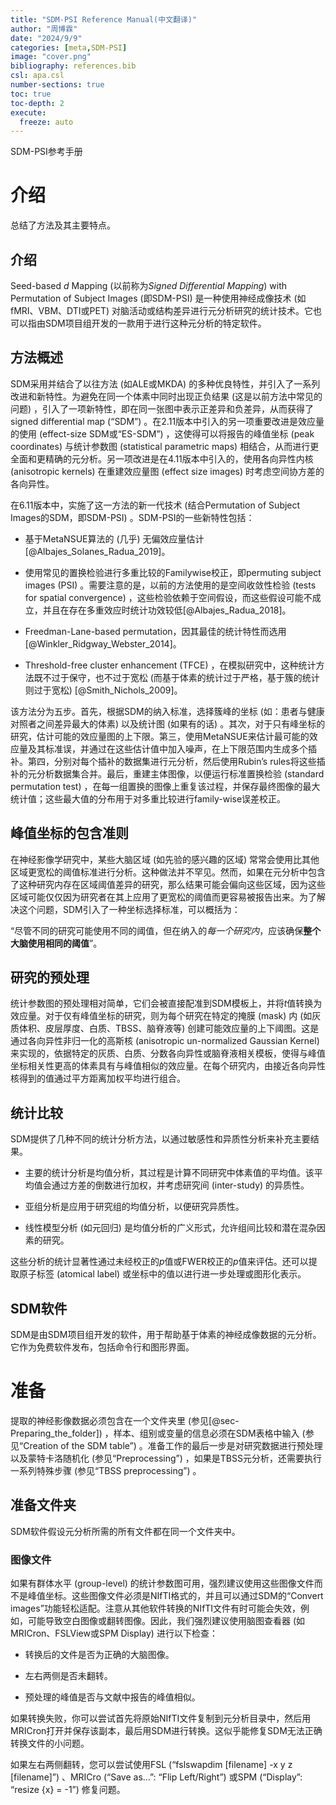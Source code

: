 ```yaml
---
title: "SDM-PSI Reference Manual(中文翻译)"
author: "周博霖"
date: "2024/9/9"
categories: [meta,SDM-PSI]
image: "cover.png"
bibliography: references.bib
csl: apa.csl
number-sections: true
toc: true
toc-depth: 2
execute:
  freeze: auto
---
```


SDM-PSI参考手册

# 介绍

总结了方法及其主要特点。

## 介绍

Seed-based *d* Mapping  (以前称为*Signed Differential Mapping*)  with Permutation of Subject Images (即SDM-PSI) 是一种使用神经成像技术 (如fMRI、VBM、DTI或PET) 对脑活动或结构差异进行元分析研究的统计技术。它也可以指由SDM项目组开发的一款用于进行这种元分析的特定软件。

## 方法概述

SDM采用并结合了以往方法 (如ALE或MKDA) 的多种优良特性，并引入了一系列改进和新特性。为避免在同一个体素中同时出现正负结果 (这是以前方法中常见的问题) ，引入了一项新特性，即在同一张图中表示正差异和负差异，从而获得了signed differential map (“SDM”) 。在2.11版本中引入的另一项重要改进是效应量的使用 (effect-size SDM或“ES-SDM”) ，这使得可以将报告的峰值坐标 (peak coordinates) 与统计参数图 (statistical parametric maps) 相结合，从而进行更全面和更精确的元分析。另一项改进是在4.11版本中引入的，使用各向异性内核 (anisotropic kernels) 在重建效应量图 (effect size images) 时考虑空间协方差的各向异性。

在6.11版本中，实施了这一方法的新一代技术 (结合Permutation of Subject Images的SDM，即SDM-PSI) 。SDM-PSI的一些新特性包括：

- 基于MetaNSUE算法的 (几乎) 无偏效应量估计[@Albajes_Solanes_Radua_2019]。

- 使用常见的置换检验进行多重比较的Familywise校正，即permuting subject images (PSI) 。需要注意的是，以前的方法使用的是空间收敛性检验 (tests for spatial convergence) ，这些检验依赖于空间假设，而这些假设可能不成立，并且在存在多重效应时统计功效较低[@Albajes_Radua_2018]。

- Freedman-Lane-based permutation，因其最佳的统计特性而选用[@Winkler_Ridgway_Webster_2014]。

- Threshold-free cluster enhancement (TFCE) ，在模拟研究中，这种统计方法既不过于保守，也不过于宽松 (而基于体素的统计过于严格，基于簇的统计则过于宽松) [@Smith_Nichols_2009]。

该方法分为五步。首先，根据SDM的纳入标准，选择簇峰的坐标 (如：患者与健康对照者之间差异最大的体素) 以及统计图 (如果有的话) 。其次，对于只有峰坐标的研究，估计可能的效应量图的上下限。第三，使用MetaNSUE来估计最可能的效应量及其标准误，并通过在这些估计值中加入噪声，在上下限范围内生成多个插补。第四，分别对每个插补的数据集进行元分析，然后使用Rubin's rules将这些插补的元分析数据集合并。最后，重建主体图像，以便运行标准置换检验 (standard permutation test) ，在每一组置换的图像上重复该过程，并保存最终图像的最大统计值；这些最大值的分布用于对多重比较进行family-wise误差校正。

## 峰值坐标的包含准则

在神经影像学研究中，某些大脑区域 (如先验的感兴趣的区域) 常常会使用比其他区域更宽松的阈值标准进行分析。这种做法并不罕见。然而，如果在元分析中包含了这种研究内存在区域阈值差异的研究，那么结果可能会偏向这些区域，因为这些区域可能仅仅因为研究者在其上应用了更宽松的阈值而更容易被报告出来。为了解决这个问题，SDM引入了一种坐标选择标准，可以概括为：

“尽管不同的研究可能使用不同的阈值，但在纳入的*每一个研究内*，应该确保**整个大脑使用相同的阈值**”。

## 研究的预处理

统计参数图的预处理相对简单，它们会被直接配准到SDM模板上，并将$t$值转换为效应量。对于仅有峰值坐标的研究，则为每个研究在特定的掩膜 (mask) 内 (如灰质体积、皮层厚度、白质、TBSS、脑脊液等) 创建可能效应量的上下阈图。这是通过各向异性非归一化的高斯核 (anisotropic un-normalized Gaussian Kernel) 来实现的，依据特定的灰质、白质、分数各向异性或脑脊液相关模板，使得与峰值坐标相关性更高的体素具有与峰值相似的效应量。在每个研究内，由接近各向异性核得到的值通过平方距离加权平均进行组合。

## 统计比较

SDM提供了几种不同的统计分析方法，以通过敏感性和异质性分析来补充主要结果。

- 主要的统计分析是均值分析，其过程是计算不同研究中体素值的平均值。该平均值会通过方差的倒数进行加权，并考虑研究间 (inter-study) 的异质性。

- 亚组分析是应用于研究组的均值分析，以便研究异质性。

- 线性模型分析 (如元回归) 是均值分析的广义形式，允许组间比较和潜在混杂因素的研究。

这些分析的统计显著性通过未经校正的$p$值或FWER校正的$p$值来评估。还可以提取原子标签 (atomical label) 或坐标中的值以进行进一步处理或图形化表示。

## SDM软件

SDM是由SDM项目组开发的软件，用于帮助基于体素的神经成像数据的元分析。它作为免费软件发布，包括命令行和图形界面。

# 准备

提取的神经影像数据必须包含在一个文件夹里 (参见[@sec-Preparing_the_folder]) ，样本、组别或变量的信息必须在SDM表格中输入 (参见“Creation of the SDM table”) 。准备工作的最后一步是对研究数据进行预处理以及蒙特卡洛随机化 (参见“Preprocessing”) ，如果是TBSS元分析，还需要执行一系列特殊步骤 (参见“TBSS preprocessing”) 。

## 准备文件夹{#sec-Preparing_the_folder}

SDM软件假设元分析所需的所有文件都在同一个文件夹中。

### 图像文件

如果有群体水平 (group-level) 的统计参数图可用，强烈建议使用这些图像文件而不是峰值坐标。这些图像文件必须是NIfTI格式的，并且可以通过SDM的“Convert images”功能轻松适配。注意从其他软件转换的NIfTI文件有时可能会失效，例如，可能导致空白图像或翻转图像。因此，我们强烈建议使用脑图查看器 (如MRICron、FSLView或SPM Display) 进行以下检查：

- 转换后的文件是否为正确的大脑图像。

- 左右两侧是否未翻转。

- 预处理的峰值是否与文献中报告的峰值相似。

如果转换失败，你可以尝试首先将原始NIfTI文件复制到元分析目录中，然后用MRICron打开并保存该副本，最后用SDM进行转换。这似乎能修复SDM无法正确转换文件的小问题。

如果左右两侧翻转，您可以尝试使用FSL  ("fslswapdim [filename] -x y z [filename]") 、MRICro  ("Save as...": "Flip Left/Right") 或SPM  ("Display": "resize {x} = -1") 修复问题。



